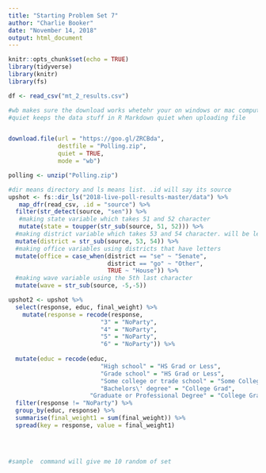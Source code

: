 ```yaml
---
title: "Starting Problem Set 7"
author: "Charlie Booker"
date: "November 14, 2018"
output: html_document
---
```


```r
knitr::opts_chunk$set(echo = TRUE)
library(tidyverse)
library(knitr)
library(fs)

```

```r
df <- read_csv("mt_2_results.csv")

#wb makes sure the download works whetehr your on windows or mac computer
#quiet keeps the data stuff in R Markdown quiet when uploading file


download.file(url = "https://goo.gl/ZRCBda",
              destfile = "Polling.zip",
              quiet = TRUE,
              mode = "wb")

polling <- unzip("Polling.zip")

#dir means directory and ls means list. .id will say its source
upshot <- fs::dir_ls("2018-live-poll-results-master/data") %>%
   map_dfr(read_csv, .id = "source") %>%
  filter(str_detect(source, "sen")) %>%
   #making state variable which takes 51 and 52 character
   mutate(state = toupper(str_sub(source, 51, 52))) %>%
  #making district variable which takes 53 and 54 character. will be letters for non house
  mutate(district = str_sub(source, 53, 54)) %>%
  #making office variables using districts that have letters
  mutate(office = case_when(district == "se" ~ "Senate",
                            district == "go" ~ "Other",
                            TRUE ~ "House")) %>%
  #making wave variable using the 5th last character
  mutate(wave = str_sub(source, -5,-5))

upshot2 <- upshot %>%
  select(response, educ, final_weight) %>%
    mutate(response = recode(response, 
                          "3" = "NoParty",
                          "4" = "NoParty",
                          "5" = "NoParty",
                          "6" = "NoParty")) %>%
  
  mutate(educ = recode(educ, 
                          "High school" = "HS Grad or Less",
                          "Grade school" = "HS Grad or Less",
                          "Some college or trade school" = "Some College/Assoc Degree",
                          "Bachelors\' degree" = "College Grad",
                       "Graduate or Professional Degree" = "College Grad")) %>% 
  filter(response != "NoParty") %>%
  group_by(educ, response) %>%
  summarise(final_weight1 = sum(final_weight)) %>%
  spread(key = response, value = final_weight1)

  
  

#sample  command will give me 10 random of set
```

